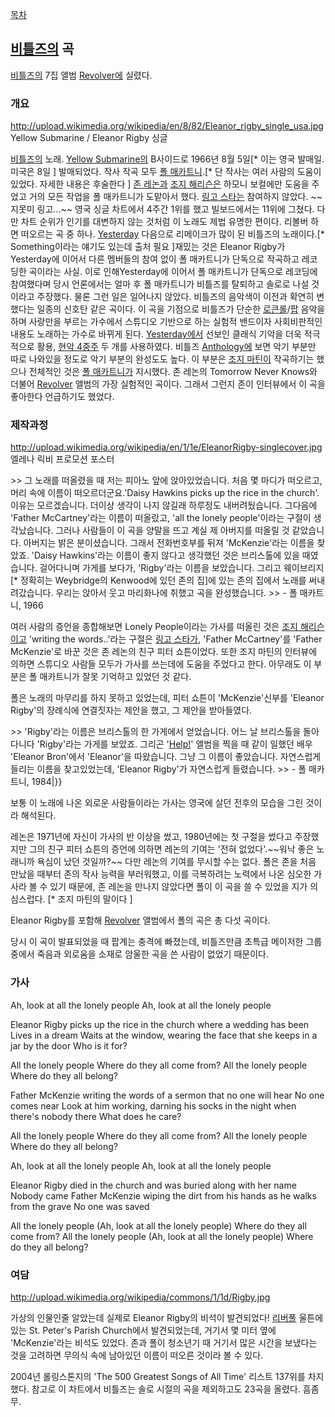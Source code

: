 [[목차]]


== [[비틀즈]]의 곡 ==


{{{#!html
<iframe width="420" height="315" src="//www.youtube.com/embed/-LOgMWbDGPA" frameborder="0" allowfullscreen></iframe>
}}}
[[비틀즈]]의 7집 앨범 [[Revolver]]에 실렸다.



=== 개요 ===

http://upload.wikimedia.org/wikipedia/en/8/82/Eleanor_rigby_single_usa.jpg
Yellow Submarine / Eleanor Rigby 싱글

[[비틀즈]]의 노래. [[Yellow Submarine]]의 B사이드로 1966년 8월 5일[* 이는 영국 발매일. 미국은 8일 ] 발매되었다. 작사 작곡 모두 [[폴 매카트니]].[* 단 작사는 여러 사람의 도움이 있었다. 자세한 내용은 후술한다 ] [[존 레논]]과 [[조지 해리슨]]은 하모니 보컬에만 도움을 주었고 거의 모든 작업을 폴 매카트니가 도맡아서 했다. [[링고 스타]]는 참여하지 않았다. ~~지못미 링고...~~
영국 싱글 차트에서 4주간 1위를 했고 빌보드에서는 11위에 그쳤다. 다만 차트 순위가 인기를 대변하지 않는 것처럼 이 노래도 제법 유명한 편이다. 리볼버 하면 떠오르는 곡 중 하나. [[Yesterday]] 다음으로 리메이크가 많이 된 비틀즈의 노래이다.[* Something이라는 얘기도 있는데 출처 필요 ]재밌는 것은 Eleanor Rigby가 Yesterday에 이어서 다른 멤버들의 참여 없이 폴 매카트니가 단독으로 작곡하고 레코딩한 곡이라는 사실. 이로 인해Yesterday에 이어서 폴 매카트니가 단독으로 레코딩에 참여했다며 당시 언론에서는 얼마 후 폴 매카트니가 비틀즈를 탈퇴하고 솔로로 나설 것이라고 주장했다. 물론 그런 일은 일어나지 않았다.
비틀즈의 음악색이 이전과 확연히 변했다는 일종의 신호탄 같은 곡이다. 이 곡을 기점으로 비틀즈가 단순한 [[로큰롤]]/[[팝]] 음악을 하며 사랑만을 부르는 가수에서 스튜디오 기반으로 하는 실험적 밴드이자 사회비판적인 내용도 노래하는 가수로 바뀌게 된다.
[[Yesterday]]에서 선보인 클래식 기악을 더욱 적극적으로 활용, [[현악 4중주]] 두 개를 사용하였다. 비틀즈 [[Anthology]]에 보면 악기 부분만 따로 나와있을 정도로 악기 부분의 완성도도 높다. 이 부분은 [[조지 마틴]]이 작곡하기는 했으나 전체적인 것은 [[폴 매카트니]]가 지시했다. 
존 레논의 Tomorrow Never Knows와 더불어 [[Revolver]] 앨범의 가장 실험적인 곡이다. 그래서 그런지 존이 인터뷰에서 이 곡을 좋아한다 언급하기도 했었다.
=== 제작과정 ===

http://upload.wikimedia.org/wikipedia/en/1/1e/EleanorRigby-singlecover.jpg
엘레나 릭비 프로모션 포스터


>> 그 노래를 떠올렸을 때 저는 피아노 앞에 앉아있었습니다. 처음 몇 마디가 떠오르고, 머리 속에 이름이 떠오르더군요.'Daisy Hawkins picks up the rice in the church'. 이유는 모르겠습니다. 더이상 생각이 나지 않길래 하루정도 내버려뒀습니다. 그다음에 'Father McCartney'라는 이름이 떠올랐고, 'all the lonely people'이라는 구절이 생각났습니다. 그러나 사람들이 이 곡을 양말을 뜨고 계실 제 아버지를 떠올릴 것 같았습니다. 아버지는 밝은 분이셨습니다. 그래서 전화번호부를 뒤져 'McKenzie'라는 이름을 찾았죠. 'Daisy Hawkins'라는 이름이 좋지 않다고 생각했던 것은 브리스톨에 있을 때였습니다. 걸어다니며 가게를 보다가, 'Rigby'라는 이름을 보았습니다. 그리고 웨이브리지[* 정확히는 Weybridge의 Kenwood에 있던 존의 집]에 있는 존의 집에서 노래를 써내려갔습니다. 우리는 앉아서 웃고 마리화나에 취했고 곡을 완성했습니다.
>> - 폴 매카트니, 1966



여러 사람의 증언을 종합해보면 Lonely People이라는 가사를 떠올린 것은 [[조지 해리슨]]이고 'writing the words..'라는 구절은 [[링고 스타]]가, 'Father McCartney'를 'Father McKenzie'로 바꾼 것은 존 레논의 친구 피터 쇼튼이었다. 또한 조지 마틴의 인터뷰에 의하면 스튜디오 사람들 모두가 가사를 쓰는데에 도움을 주었다고 한다. 아무래도 이 부분은 폴 매카트니가 잘못 기억하고 있었던 것 같다.

폴은 노래의 마무리를 하지 못하고 있었는데, 피터 쇼튼이 'McKenzie'신부를 'Eleanor Rigby'의 장례식에 연결짓자는 제안을 했고, 그 제안을 받아들였다. 

>> 'Rigby'라는 이름은 브리스톨의 한 가게에서 얻었습니다. 어느 날 브리스톨을 돌아다니다 'Rigby'라는 가게를 보았죠. 그리곤 '[[Help!]]' 앨범을 찍을 때 같이 일했던 배우 'Eleanor Bron'에서 'Eleanor'을 따왔습니다. 그냥 그 이름이 좋았습니다. 자연스럽게 들리는 이름을 찾고있었는데, 'Eleanor Rigby'가 자연스럽게 들렸습니다.
>> - 폴 매카트니, 1984|}}


보통 이 노래에 나온 외로운 사람들이라는 가사는 영국에 살던 전후의 모습을 그린 것이라 해석된다.

레논은 1971년에 자신이 가사의 반 이상을 썼고, 1980년에는 첫 구절을 썼다고 주장했지만 그의 친구 피터 쇼튼의 증언에 의하면 레논의 기여는 '전혀 없었다'.~~워낙 좋은 노래니까 욕심이 났던 것일까?~~
다만 레논의 기여를 무시할 수는 없다. 폴은 존을 처음 만났을 때부터 존의 작사 능력을 부러워했고, 이를 극복하려는 노력에서 나온 심오한 가사라 볼 수 있기 때문에, 존 레논을 만나지 않았다면 폴이 이 곡을 쓸 수 있었을 지가 의심스럽다. [* 조지 마틴의 말이다 ]

Eleanor Rigby를 포함해 [[Revolver]] 앨범에서 폴의 곡은 총 다섯 곡이다. 

당시 이 곡이 발표되었을 때 팝계는 충격에 빠졌는데, 비틀즈만큼 초특급 메이저한 그룹 중에서 죽음과 외로움을 소재로 암울한 곡을 쓴 사람이 없었기 때문이다.


=== 가사 ===

Ah, look at all the lonely people
Ah, look at all the lonely people

Eleanor Rigby picks up the rice in the church where a wedding has been
Lives in a dream
Waits at the window, wearing the face that she keeps in a jar by the door
Who is it for?

All the lonely people
Where do they all come from?
All the lonely people
Where do they all belong?

Father McKenzie writing the words of a sermon that no one will hear
No one comes near
Look at him working, darning his socks in the night when there's nobody there
What does he care?

All the lonely people
Where do they all come from?
All the lonely people
Where do they all belong?

Ah, look at all the lonely people
Ah, look at all the lonely people

Eleanor Rigby died in the church and was buried along with her name
Nobody came
Father McKenzie wiping the dirt from his hands as he walks from the grave
No one was saved

All the lonely people (Ah, look at all the lonely people)
Where do they all come from?
All the lonely people (Ah, look at all the lonely people)
Where do they all belong?




=== 여담 ===

http://upload.wikimedia.org/wikipedia/commons/1/1d/Rigby.jpg

가상의 인물인줄 알았는데 실제로 Eleanor Rigby의 비석이 발견되었다! [[리버풀]] 울튼에 있는 St. Peter's Parish Church에서 발견되었는데, 거기서 몇 미터 옆에 'McKenzie'라는 비석도 있었다. 존과 폴이 청소년기 때 거기서 많은 시간을 보냈다는 것을 고려하면 무의식 속에 남아있던 이름이 떠오른 것이라 볼 수 있다. 

2004년 롤링스톤지의 'The 500 Greatest Songs of All Time' 리스트 137위를 차지했다. 참고로 이 차트에서 비틀즈는 솔로 시절의 곡을 제외하고도 23곡을 올렸다. 흠좀무.
